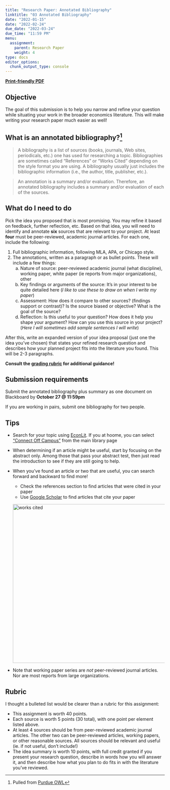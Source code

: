 ```yaml
---
title: "Research Paper: Annotated Bibliography"
linktitle: "03 Annotated Bibliography"
date: "2022-01-15"
date: "2022-02-24"
due_date: "2022-03-24"
due_time: "11:59 PM"
menu:
  assignment:
    parent: Research Paper
    weight: 4
type: docs
editor_options: 
  chunk_output_type: console
---
```


**[Print-friendly PDF](../printfriendly/RP-03-annotated.pdf)**

## Objective {#objective .unnumbered}

The goal of this submission is to help you narrow and refine your question while situating your work in the broader economics literature. This will make writing your research paper much easier as well! 


## What is an annotated bibliography?[^1] {#whatis .unnumbered} 

[^1]: Pulled from [Purdue OWL](https://owl.purdue.edu/owl/general_writing/common_writing_assignments/annotated_bibliographies/index.html)

> A bibliography is a list of sources (books, journals, Web sites, periodicals, etc.) one has used for researching a topic. Bibliographies are sometimes called "References" or "Works Cited" depending on the style format you are using. A bibliography usually just includes the bibliographic information (i.e., the author, title, publisher, etc.).

> An annotation is a summary and/or evaluation. Therefore, an annotated bibliography includes a summary and/or evaluation of each of the sources. 

## What do I need to do {#mission .unnumbered} 

Pick the idea you proposed that is most promising. You may refine it based on feedback, further reflection, etc. Based on that idea, you will need to identify and annotate **six** sources that are relevant to your project. At least **four** must be peer-reviewed, academic journal articles. For each one, include the following: 

1. Full bibliographic information, following MLA, APA, or Chicago style. 
2. The annotations, written as a paragraph or as bullet points. These will include a few things: 
    a. Nature of source: peer-reviewed academic journal (what discipline), working paper, white paper (ie reports from major organizations), other 
    b. Key findings or arguments of the source: It's in your interest to be quite detailed here (*I like to use these to draw on when I write my paper*)
    c. Assessment: How does it compare to other sources? (findings support or contrast)? Is the source biased or objective? What is the goal of the source?
    d. Reflection: Is this useful to your question? How does it help you shape your argument? How can you use this source in your project? (*Here I will sometimes add sample sentences I will write*)


After this, write an expanded version of your idea proposal (just one the idea you've chosen) that states your refined research question and describes how your planned project fits into the literature you found. This will be 2-3 paragraphs. 


**Consult the [grading rubric](#rubric) for additional guidance!**

## Submission requirements {#submission-requirements .unnumbered}

Submit the annotated bibliography plus summary as one document on Blackboard by **October 27 @ 11:59pm**

If you are working in pairs, submit one bibliography for two people. 

## Tips {#tips .unnumbered}

- Search for your topic using [EconLit](http://library.uvm.edu/research/research_databases). If you at hoome, you can select ["Connect Off Campus"](http://library.uvm.edu/) from the main library page

- When determining if an article might be useful, start by focusing on the abstract only. Among those that pass your abstract test, then just read the introduction to see if they are still going to help. 

- When you've found an article or two that are useful, you can search forward and backward to find more! 
  - Check the references section to find articles that were cited in your paper 
  - Use [Google Scholar](https://scholar.google.com/) to find articles that cite your paper
  
  <img src="../materials/scholar_cited.png" width=500 alt="works cited">
  

- Note that working paper series are *not* peer-reviewed journal articles. Nor are most reports from large organizations.

## Rubric {#rubric .unnumbered}

I thought a bulleted list would be clearer than a rubric for this assignment: 

- This assignment is worth 40 points. 
- Each source is worth 5 points (30 total), with one point per element listed above.
- At least 4 sources should be from peer-reviewed academic journal articles. The other two can be peer-reviewed articles, working papers, or other reasonable sources. All sources should be relevant and useful (ie. if not useful, don't include!)
- The idea summary is worth 10 points, with full credit granted if you present your research question, describe in words how you will answer it, and then describe how what you plan to do fits in with the literature you've reviewed. 

